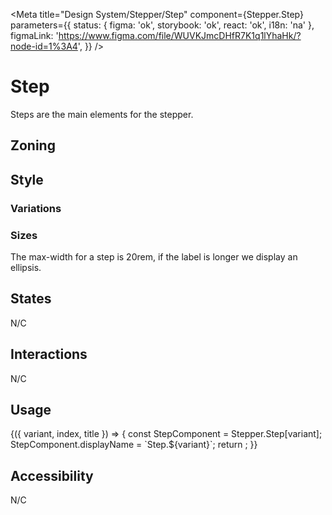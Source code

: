 

<Meta
	title="Design System/Stepper/Step"
	component={Stepper.Step}
	parameters={{
		status: { figma: 'ok', storybook: 'ok', react: 'ok', i18n: 'na' },
		figmaLink: 'https://www.figma.com/file/WUVKJmcDHfR7K1q1lYhaHk/?node-id=1%3A4',
	}}
/>

# Step

Steps are the main elements for the stepper.

## Zoning

<FigmaImage
	src="https://www.figma.com/file/qc8oUSyVJM67gSsbTShftt/%F0%9F%93%90-Zoning?node-id=952%3A229"
	alt="zoning image for the steps"
/>

## Style

### Variations

<FigmaImage
	src="https://www.figma.com/file/WUVKJmcDHfR7K1q1lYhaHk/Stepper?node-id=816%3A25605"
	alt="states image for the steps"
/>

<Canvas>
	<Story story={Stories.Default} />
</Canvas>

### Sizes

The max-width for a step is 20rem, if the label is longer we display an ellipsis.

<Canvas>
	<Story story={Stories.Overflow} />
</Canvas>

## States

N/C

## Interactions

N/C

## Usage

<Canvas>
	<Story
		name="usage"
		args={{
			variant: 'Skeleton',
			index: 1,
			title: 'Lorem ipsum',
		}}
		argTypes={{
			variant: {
				description: 'Step variation',
				control: {
					type: 'select',
					options: ['Skeleton', 'Enabled', 'Validated', 'InProgress'],
				},
			},
			index: {
				description: 'Step number',
				control: {
					type: 'number',
				},
			},
			title: {
				description: 'Step title',
				control: {
					type: 'text',
				},
			},
		}}
	>
		{({ variant, index, title }) => {
			const StepComponent = Stepper.Step[variant];
			StepComponent.displayName = `Step.${variant}`;
			return <StepComponent data-index={index} title={title} />;
		}}
	</Story>
</Canvas>

<ArgsTable story="usage" />

## Accessibility

N/C
